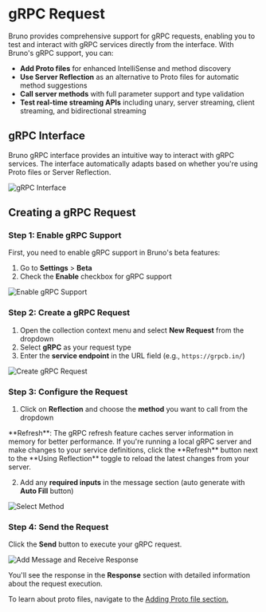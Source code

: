 
# gRPC Request

Bruno provides comprehensive support for gRPC requests, enabling you to test and interact with gRPC services directly from the interface. With Bruno's gRPC support, you can:

- **Add Proto files** for enhanced IntelliSense and method discovery
- **Use Server Reflection** as an alternative to Proto files for automatic method suggestions
- **Call server methods** with full parameter support and type validation
- **Test real-time streaming APIs** including unary, server streaming, client streaming, and bidirectional streaming

## gRPC Interface

Bruno gRPC interface provides an intuitive way to interact with gRPC services. The interface automatically adapts based on whether you're using Proto files or Server Reflection.

![gRPC Interface](/screenshots/send-request/grpc/1-grpc-interface.webp)

## Creating a gRPC Request

### Step 1: Enable gRPC Support

First, you need to enable gRPC support in Bruno's beta features:

1. Go to **Settings** > **Beta**
2. Check the **Enable** checkbox for gRPC support

![Enable gRPC Support](/screenshots/send-request/grpc/1-enable.grpc-support.webp)

### Step 2: Create a gRPC Request

1. Open the collection context menu and select **New Request** from the dropdown
2. Select **gRPC** as your request type
3. Enter the **service endpoint** in the URL field (e.g., `https://grpcb.in/`)

![Create gRPC Request](/screenshots/send-request/grpc/2-create-grpc-req.webp)

### Step 3: Configure the Request
 
1. Click on **Reflection** and choose the **method** you want to call from the dropdown

<Callout type="important"> 
   **Refresh**: The gRPC refresh feature caches server information in memory for better performance. If you're running a local gRPC server and make changes to your service definitions, click the **Refresh** button next to the **Using Reflection** toggle to reload the latest changes from your server.
</Callout>

2. Add any **required inputs** in the message section (auto generate with **Auto Fill** button)

![Select Method](/screenshots/send-request/grpc/3-select-method.webp)

### Step 4: Send the Request

Click the **Send** button to execute your gRPC request.

![Add Message and Receive Response](/screenshots/send-request/grpc/4-add-msg-receive-resp.webp)

You'll see the response in the **Response** section with detailed information about the request execution.


To learn about proto files, navigate to the [Adding Proto file section.](./grpc-proto.mdx)